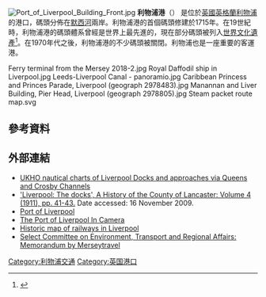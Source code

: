 [[Image:Port_of_Liverpool_Building_Front.jpg|thumb]]
'''利物浦港'''（{{lang-en|Port of Liverpool}}） 是位於[[英國|英國]][[英格蘭|英格蘭]][[利物浦|利物浦]]的港口，碼頭分佈在[[默西河|默西河]]兩岸。利物浦港的首個碼頭修建於1715年。在19世紀時，利物浦港的碼頭體系曾經是世界上最先進的，現在部分碼頭被列入[[世界文化遺產|世界文化遺產]]<ref>{{cite web|url=http://whc.unesco.org/pg.cfm?cid=31&id_site=1150|title=Liverpool – Maritime Mercantile City|work=UNESCO|accessdate=12 June 2008|archive-date=2018-02-28|archive-url=https://web.archive.org/web/20180228041324/http://whc.unesco.org/pg.cfm?cid=31&id_site=1150|dead-url=no}}</ref>。在1970年代之後，利物浦港的不少碼頭被關閉。利物浦也是一座重要的客運港。
<gallery>
Ferry terminal from the Mersey 2018-2.jpg
Royal Daffodil ship in Liverpool.jpg
Leeds-Liverpool Canal - panoramio.jpg
Caribbean Princess and Princes Parade, Liverpool (geograph 2978483).jpg
Manannan and Liver Building, Pier Head, Liverpool (geograph 2978805).jpg
Steam packet route map.svg
</gallery>
==參考資料==
{{Reflist}}

==外部連結==
*[http://www.visitmyharbour.com/harbours/wales-nw-england/liverpool-marina/charts.asp?cattype=5  UKHO nautical charts of Liverpool Docks and approaches via Queens and Crosby Channels]{{Wayback|url=http://www.visitmyharbour.com/harbours/wales-nw-england/liverpool-marina/charts.asp?cattype=5 |date=20100323040911 }}
*[http://www.british-history.ac.uk/report.aspx?compid=41373 'Liverpool: The docks', A History of the County of Lancaster: Volume 4 (1911), pp. 41-43.]{{Wayback|url=http://www.british-history.ac.uk/report.aspx?compid=41373 |date=20110525145108 }}    Date accessed: 16 November 2009.
*[http://www.merseydocks.co.uk Port of Liverpool] {{Wayback|url=http://www.merseydocks.co.uk/ |date=20131016093752 }}
*[https://web.archive.org/web/20070621175054/http://www.btinternet.com/~philipbparker/index.htm The Port of Liverpool In Camera]
*[http://www.lenpentin.20fr.com/local%20rail%20map.htm Historic map of railways in Liverpool]{{Wayback|url=http://www.lenpentin.20fr.com/local%20rail%20map.htm |date=20070311001510 }}
*[https://web.archive.org/web/20051216163756/http://www.parliament.the-stationery-office.co.uk/pa/cm200001/cmselect/cmenvtra/18/18ap44.htm  Select Committee on Environment, Transport and Regional Affairs: Memorandum by Merseytravel]

[[Category:利物浦交通|Category:利物浦交通]]
[[Category:英国港口|Category:英国港口]]